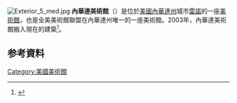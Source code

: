 [[File:Exterior_5_med.jpg|thumb]]
'''內華達美術館'''（{{lang-en|Nevada Museum of Art}}）是位於[[美國|美國]][[內華達州|內華達州]]城市[[雷諾_(內華達州)|雷諾]]的一座[[美術館|美術館]]，也是全美美術館聯盟在內華達州唯一的一座美術館。2003年，內華達美術館搬入現在的建築<ref>{{cite web|url=http://www.e-architect.co.uk/architects/will_bruder.htm|title=will bruder+PARTNERS, Arizona, Buildings, Architects|work=www.e-architect.co.uk|archiveurl=https://www.webcitation.org/5te7HBlIa?url=http://www.e-architect.co.uk/architects/will_bruder.htm|archivedate=2010-10-21|access-date=2015-12-21|dead-url=no}}</ref>。
== 参考資料 ==
{{Reflist}}
[[Category:美國美術館|Category:美國美術館]]